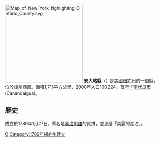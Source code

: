 {{noteTA
|G1=USState
|1=zh-hans:县;zh-hk:縣;zh-tw:郡;
}}
[[File:Map_of_New_York_highlighting_Ontario_County.svg|250px]]
'''安大略縣'''（{{lang-en|Ontario County}}）是[[美國|美國]][[紐約州|紐約州]]的一個縣，位於該州西部。面積1,716平方公里，2000年人口100,224。首府[[卡南代瓜市_(紐約州)|卡南代瓜市]] (Canandaigua)。

== 歷史 ==
成立於1789年1月27日，縣名是[[易洛魁語|易洛魁語]]的訛拼，意思是「美麗的湖泊」。
{{New York}}
{{NewYork-stub}}

[[Category:紐約州行政區劃|O]]
[[Category:1789年紐約州建立|Category:1789年紐約州建立]]